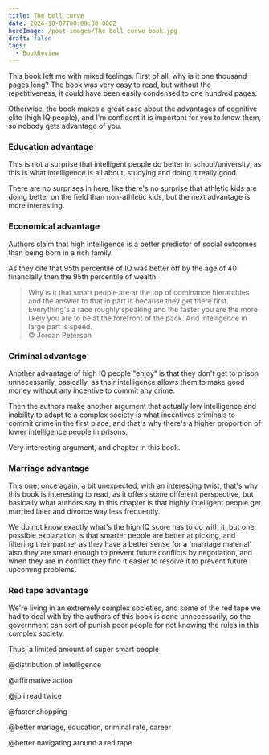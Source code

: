 ```yaml
---
title: The bell curve
date: 2024-10-07T00:00:00.000Z
heroImage: /post-images/The bell curve book.jpg
draft: false
tags:
  - BookReview
---
```


This book left me with mixed feelings. First of all, why is it one thousand pages long? The book was very easy to read, but without the repetitiveness, it could have been easily condensed to one hundred pages.

Otherwise, the book makes a great case about the advantages of cognitive elite (high IQ people), and I'm confident it is important for you to know them, so nobody gets advantage of you.

### Education advantage

This is not a surprise that intelligent people do better in school/university, as this is what intelligence is all about, studying and doing it really good.

There are no surprises in here, like there's no surprise that athletic kids are doing better on the field than non-athletic kids, but the next advantage is more interesting.

### Economical advantage

Authors claim that high intelligence is a better predictor of social outcomes than being born in a rich family.

As they cite that 95th percentile of IQ was better off by the age of 40 financially then the 95th percentile of wealth.

> Why is it that smart people are at the top of dominance hierarchies and the answer to that in part is because they get there first. Everything's a race roughly speaking and the faster you are the more likely you are to be at the forefront of the pack. And intelligence in large part is speed.\
> © Jordan Peterson

### Criminal advantage

Another advantage of high IQ people "enjoy" is that they don't get to prison unnecessarily, basically, as their intelligence allows them to make good money without any incentive to commit any crime.

Then the authors make another argument that  actually low intelligence and inability to adapt to a complex society is what incentives criminals to commit crime in the first place, and that's why there's a higher proportion of lower intelligence people in prisons.

Very interesting argument, and chapter in this book.

### Marriage advantage

This one, once again, a bit unexpected, with an interesting twist, that's why this book is interesting to read, as it offers some different perspective, but basically what authors say in this chapter is that highly intelligent people get married later and divorce way less frequently.

We do not know exactly what's the high IQ score has to do with it, but one possible explanation is that smarter people are better at picking, and filtering their partner as they have a better sense for a 'marriage material' also they are smart enough to prevent future conflicts by negotiation, and when they are in conflict they find it easier to resolve it to prevent future upcoming problems.

### Red tape advantage

We're living in an extremely complex societies, and some of the red tape we had to deal with by the authors of this book is done unnecessarily, so the government can sort of punish poor people for not knowing the rules in this complex society.

Thus, a limited amount of super smart people 

@distribution of intelligence

@affirmative action

@jp i read twice

@faster shopping

@better mariage, education, criminal rate, career

@better navigating around a red tape
